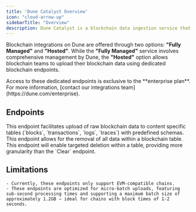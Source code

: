 ```yaml
---
title: 'Dune Catalyst Overview'
icon: "cloud-arrow-up"
sidebarTitle: "Overview"
description: Dune Catalyst is a blockchain data ingestion service that allows you to easily ingest blockchain data into Dune.
---
```


Blockchain integrations on Dune are offered through two options: **"Fully Managed"** and **"Hosted"**. While the **"Fully Managed"** service involves comprehensive management by Dune, the **"Hosted"** option allows blockchain teams to upload their blockchain data using dedicated blockchain endpoints.

<Info>  
Access to these dedicated endpoints is exclusive to the **enterprise plan**. For more information, [contact our integrations team](https://dune.com/enterprise).
</Info>


## Endpoints

<CardGroup cols={1}>
  <Card
    title="Insert Endpoint"
    icon="upload"
    href="./insert"
  >
    This endpoint facilitates upload of raw blockchain data to content specific tables (`blocks`, `transactions`, `logs`, `traces`) with predefined schemas.
  </Card>
  <Card
    title="Clear Endpoint"
    icon="trash"
    href="./clear"
  >
    This endpoint allows for the removal of all data within a blockchain table.
  </Card>
  <Card
    title="Delete Endpoint"
    icon="bullseye-pointer"
    href="./delete"
  >
    This endpoint will enable targeted deletion within a table, providing more granularity than the `Clear` endpoint.
  </Card>
</CardGroup>


## Limitations 

    - Currently, these endpoints only support EVM-compatible chains.
    - These endpoints are optimized for micro-batch uploads, featuring sub-second processing times and supporting a maximum batch size of approximately 1.2GB — ideal for chains with block times of 1-2 seconds.

